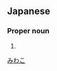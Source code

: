 ==Japanese==
{{ja-kanjitab|美|和|子}}

===Proper noun===
{{ja-pos|proper|みわこ}}

# {{given name|female|lang=ja|sort=みわこ}}
[[Category:Japanese female given names|みわこ]]